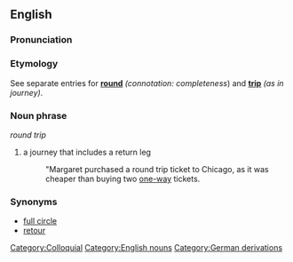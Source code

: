 ==English==

===Pronunciation===
{{substub}}

===Etymology===
See separate entries for '''[[round]]''' ''(connotation: completeness'') and '''[[trip]]''' ''(as in journey)''.

===Noun phrase===
''round trip''

# a journey that includes a return leg
#: "Margaret purchased a round trip ticket to Chicago, as it was cheaper than buying two [[one-way]] tickets.

===Synonyms===
* [[full circle]]
* [[retour]]

[[Category:Colloquial]]
[[Category:English nouns]]
[[Category:German derivations]]
